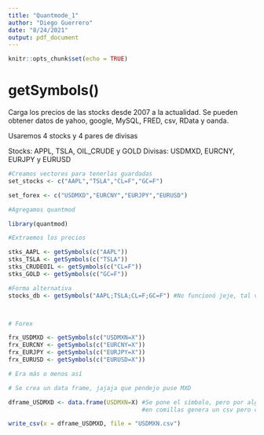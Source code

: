 ```yaml
---
title: "Quantmode_1"
author: "Diego Guerrero"
date: "8/24/2021"
output: pdf_document
---
```


```r
knitr::opts_chunk$set(echo = TRUE)
```

# getSymbols()

Carga los precios de las stocks desde 2007 a la actualidad. Se pueden obtener datos de yahoo, google, MySQL, FRED, csv, RData y oanda.


Usaremos 4 stocks y 4 pares de divisas

Stocks: APPL, TSLA, OIL_CRUDE y GOLD
Divisas: USDMXD, EURCNY, EURJPY y EURUSD
```r
#Creamos vectores para tenerlas guardadas 
set_stocks <- c("AAPL","TSLA","CL=F","GC=F")

set_forex <- c("USDMXD","EURCNY","EURJPY","EURUSD")

#Agregamos quantmod

library(quantmod)

#Extraemos los precios

stks_AAPL <- getSymbols(c("AAPL"))
stks_TSLA <- getSymbols(c("TSLA"))
stks_CRUDEOIL <- getSymbols(c("CL=F"))
stks_GOLD <- getSymbols(c("GC=F"))

#Forma alternativa
stocks_db <- getSymbols("AAPL;TSLA;CL=F;GC=F") #No funcionó jeje, tal vez para otra ocasión 



# Forex 

frx_USDMXD <- getSymbols(c("USDMXN=X"))
frx_EURCNY <- getSymbols(c("EURCNY=X"))
frx_EURJPY <- getSymbols(c("EURJPY=X"))
frx_EURUSD <- getSymbols(c("EURUSD=X"))

# Era más o menos así

# Se crea un data frame, jajaja que pendejo puse MXD

dframe_USDMXD <- data.frame(USDMXN=X) #Se pone el símbolo, pero por alguna razón se confunde con el "=X" y si lo pongo 
                                      #en comillas genera un csv pero con el nombre nada más  

write_csv(x = dframe_USDMXD, file = "USDMXN.csv") 

```

